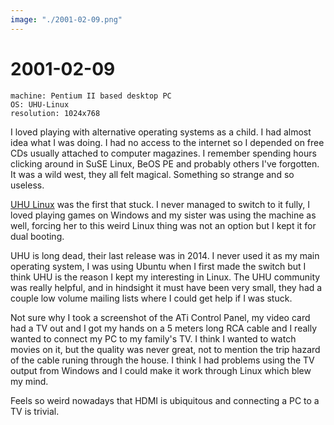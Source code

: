 ```yaml
---
image: "./2001-02-09.png"
---
```



# 2001-02-09

```
machine: Pentium II based desktop PC
OS: UHU-Linux
resolution: 1024x768
```

I loved playing with alternative operating systems as a child. I had almost
idea what I was doing. I had no access to the internet so I depended on free
CDs usually attached to computer magazines. I remember spending hours clicking
around in SuSE Linux, BeOS PE and probably others I've forgotten. It was a wild
west, they all felt magical. Something so strange and so useless.

[UHU Linux](https://distrowatch.com/table.php?distribution=uhu) was the first
that stuck. I never managed to switch to it fully, I loved playing games on
Windows and my sister was using the machine as well, forcing her to this weird
Linux thing was not an option but I kept it for dual booting.

UHU is long dead, their last release was in 2014. I never used it as my main
operating system, I was using Ubuntu when I first made the switch but I think
UHU is the reason I kept my interesting in Linux. The UHU community was really
helpful, and in hindsight it must have been very small, they had a couple low
volume mailing lists where I could get help if I was stuck.

Not sure why I took a screenshot of the ATi Control Panel, my video card had a
TV out and I got my hands on a 5 meters long RCA cable and I really wanted to
connect my PC to my family's TV. I think I wanted to watch movies on it, but
the quality was never great, not to mention the trip hazard of the cable runing
through the house. I think I had problems using the TV output from Windows and
I could make it work through Linux which blew my mind.

Feels so weird nowadays that HDMI is ubiquitous and connecting a PC to a TV is
trivial.
